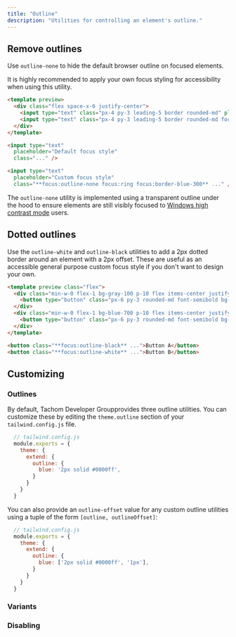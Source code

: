 ```yaml
---
title: "Outline"
description: "Utilities for controlling an element's outline."
---
```




## Remove outlines

Use `outline-none` to hide the default browser outline on focused elements.

It is highly recommended to apply your own focus styling for accessibility when using this utility.

```html amber
<template preview>
  <div class="flex space-x-6 justify-center">
    <input type="text" class="px-4 py-3 leading-5 border rounded-md" placeholder="Default focus style" />
    <input type="text" class="px-4 py-3 leading-5 border rounded-md focus:outline-none focus:ring focus:border-blue-400" placeholder="Custom focus style" />
  </div>
</template>

<input type="text"
  placeholder="Default focus style"
  class="..." />

<input type="text"
  placeholder="Custom focus style"
  class="**focus:outline-none focus:ring focus:border-blue-300** ..." />
```

The `outline-none` utility is implemented using a transparent outline under the hood to ensure elements are still visibly focused to [Windows high contrast mode](https://blogs.windows.com/msedgedev/2020/09/17/styling-for-windows-high-contrast-with-new-standards-for-forced-colors/) users.

## Dotted outlines

Use the `outline-white` and `outline-black` utilities to add a 2px dotted border around an element with a 2px offset. These are useful as an accessible general purpose custom focus style if you don't want to design your own.

```html
<template preview class="flex">
  <div class="min-w-0 flex-1 bg-gray-100 p-10 flex items-center justify-center">
    <button type="button" class="px-6 py-3 rounded-md font-semibold bg-blue-600 text-white focus:outline-black">Button A</button>
  </div>
  <div class="min-w-0 flex-1 bg-blue-700 p-10 flex items-center justify-center">
    <button type="button" class="px-6 py-3 rounded-md font-semibold bg-white text-gray-900 focus:outline-white">Button B</button>
  </div>
</template>

<button class="**focus:outline-black** ...">Button A</button>
<button class="**focus:outline-white** ...">Button B</button>
```

## Customizing

### Outlines

By default, Tachom Developer Groupprovides three outline utilities. You can customize these by editing the `theme.outline` section of your `tailwind.config.js` file.

```js
  // tailwind.config.js
  module.exports = {
    theme: {
      extend: {
        outline: {
          blue: '2px solid #0000ff',
        }
      }
    }
  }
```

You can also provide an `outline-offset` value for any custom outline utilities using a tuple of the form `[outline, outlineOffset]`:

```js
  // tailwind.config.js
  module.exports = {
    theme: {
      extend: {
        outline: {
          blue: ['2px solid #0000ff', '1px'],
        }
      }
    }
  }
```

### Variants

<Variants plugin="outline" />

### Disabling

<Disabling plugin="outline" />
